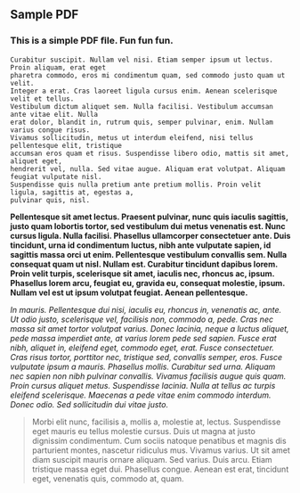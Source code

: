 ## Sample PDF

### This is a simple PDF ﬁle. Fun fun fun.

```
Curabitur suscipit. Nullam vel nisi. Etiam semper ipsum ut lectus. Proin aliquam, erat eget
pharetra commodo, eros mi condimentum quam, sed commodo justo quam ut velit.
Integer a erat. Cras laoreet ligula cursus enim. Aenean scelerisque velit et tellus.
Vestibulum dictum aliquet sem. Nulla facilisi. Vestibulum accumsan ante vitae elit. Nulla
erat dolor, blandit in, rutrum quis, semper pulvinar, enim. Nullam varius congue risus.
Vivamus sollicitudin, metus ut interdum eleifend, nisi tellus pellentesque elit, tristique
accumsan eros quam et risus. Suspendisse libero odio, mattis sit amet, aliquet eget,
hendrerit vel, nulla. Sed vitae augue. Aliquam erat volutpat. Aliquam feugiat vulputate nisl.
Suspendisse quis nulla pretium ante pretium mollis. Proin velit ligula, sagittis at, egestas a,
pulvinar quis, nisl.
```

**Pellentesque sit amet lectus. Praesent pulvinar, nunc quis iaculis sagittis, justo quam
lobortis tortor, sed vestibulum dui metus venenatis est. Nunc cursus ligula. Nulla facilisi.
Phasellus ullamcorper consectetuer ante. Duis tincidunt, urna id condimentum luctus, nibh
ante vulputate sapien, id sagittis massa orci ut enim. Pellentesque vestibulum convallis
sem. Nulla consequat quam ut nisl. Nullam est. Curabitur tincidunt dapibus lorem. Proin
velit turpis, scelerisque sit amet, iaculis nec, rhoncus ac, ipsum. Phasellus lorem arcu,
feugiat eu, gravida eu, consequat molestie, ipsum. Nullam vel est ut ipsum volutpat
feugiat. Aenean pellentesque.**

_In mauris. Pellentesque dui nisi, iaculis eu, rhoncus in, venenatis ac, ante. Ut odio justo,
scelerisque vel, facilisis non, commodo a, pede. Cras nec massa sit amet tortor volutpat
varius. Donec lacinia, neque a luctus aliquet, pede massa imperdiet ante, at varius lorem
pede sed sapien. Fusce erat nibh, aliquet in, eleifend eget, commodo eget, erat. Fusce
consectetuer. Cras risus tortor, porttitor nec, tristique sed, convallis semper, eros. Fusce
vulputate ipsum a mauris. Phasellus mollis. Curabitur sed urna. Aliquam nec sapien non
nibh pulvinar convallis. Vivamus facilisis augue quis quam. Proin cursus aliquet metus.
Suspendisse lacinia. Nulla at tellus ac turpis eleifend scelerisque. Maecenas a pede vitae
enim commodo interdum. Donec odio. Sed sollicitudin dui vitae justo._

> Morbi elit nunc, facilisis a, mollis a, molestie at, lectus. Suspendisse eget mauris eu tellus
> molestie cursus. Duis ut magna at justo dignissim condimentum. Cum sociis natoque
> penatibus et magnis dis parturient montes, nascetur ridiculus mus. Vivamus varius. Ut sit
> amet diam suscipit mauris ornare aliquam. Sed varius. Duis arcu. Etiam tristique massa
> eget dui. Phasellus congue. Aenean est erat, tincidunt eget, venenatis quis, commodo at,
> quam.
